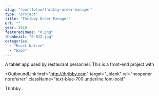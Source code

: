 ```yaml
---
slug: "/portfolio/thribby-order-manager"
type: "project"
title: "Thribby Order Manager"
url: ""
year: 2020
featuredImage: "0.png"
thumbnail: "0-512.jpg"
categories:
  - "React Native"
  - "Expo"
---
```



A tablet app used by restaurant personnel. This is a front-end project with

<OutboundLink
  href="http://thribby.com"
  target="_blank"
  rel="noopener noreferrer"
  className="text-blue-700 underline font-bold"
>
  Thribby
</OutboundLink>
.
